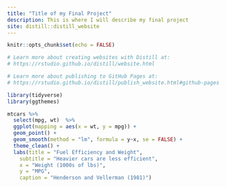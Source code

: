 ```yaml
---
title: "Title of my Final Project"
description: This is where I will describe my final project
site: distill::distill_website
---
```


```r
knitr::opts_chunk$set(echo = FALSE)

# Learn more about creating websites with Distill at:
# https://rstudio.github.io/distill/website.html

# Learn more about publishing to GitHub Pages at:
# https://rstudio.github.io/distill/publish_website.html#github-pages

library(tidyverse)
library(ggthemes)

```

```r
mtcars %>% 
  select(mpg, wt)  %>% 
  ggplot(mapping = aes(x = wt, y = mpg)) + 
  geom_point() + 
  geom_smooth(method = "lm", formula = y~x, se = FALSE) + 
  theme_clean() +
  labs(title = "Fuel Efficiency and Weight",
    subtitle = "Heavier cars are less efficient",
    x = "Weight (1000s of lbs)",
    y = "MPG",
    caption = "Henderson and Vellerman (1981)")
```

